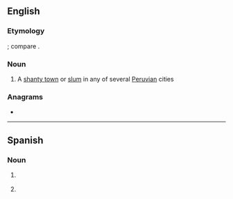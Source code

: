 ==English==

===Etymology===
{{bor|en|as|barriada}}; compare {{m|en|barrio}}.

===Noun===
{{en-noun}}

# A [[shanty town]] or [[slum]] in any of several [[Peruvian]] cities

===Anagrams===
* {{anagrams|en|arribada|baradari}}

----

==Spanish==

===Noun===
{{es-noun|f}}

# {{l|en|barriada}} {{gloss|shanty town}}
# {{l|en|neighborhood}}